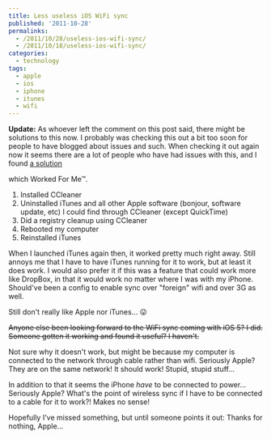---
title: Less useless iOS WiFi sync
published: '2011-10-28'
permalinks:
  - /2011/10/28/useless-ios-wifi-sync/
  - /2011/10/18/useless-ios-wifi-sync/
categories:
  - technology
tags:
  - apple
  - ios
  - iphone
  - itunes
  - wifi
---

**Update:** As whoever left the comment on this post said, there might
be solutions to this now. I probably was checking this out a bit too soon for people
to have blogged about issues and such. When checking it out again now it seems there
are a lot of people who have had issues with this, and I found <a href="http://cnx.com/?p=1612">
a solution

</a> which Worked For Me™.

<ol>
  <li>Installed CCleaner</li>
  <li>
    Uninstalled iTunes and all other Apple software (bonjour, software update,
    etc) I could find through CCleaner (except QuickTime)
  </li>
  <li>Did a registry cleanup using CCleaner</li>
  <li>Rebooted my computer</li>
  <li>Reinstalled iTunes</li>
</ol>

When I launched iTunes again then, it worked pretty much right away. Still annoys me that I have to have iTunes running for it to work, but at least it does work. I would also prefer it if this was a feature that could work more like DropBox, in that it would work no matter where I was with my iPhone. Should've been a config to enable sync over "foreign" wifi and over 3G as well.

Still don't really like Apple nor iTunes... 😛

<del dateTime="2011-10-28T08:12:18+00:00">Anyone else been looking forward to the WiFi sync coming with iOS 5? I did. Someone gotten it working and found it useful? I haven't.

Not sure why it doesn't work, but might be because my computer is connected to the network through cable rather than wifi. Seriously Apple? They are on the same network! It should work! Stupid, stupid stuff...

In addition to that it seems the iPhone _have_ to be connected to power... Seriously Apple? What's the point of wireless sync if I have to be connected to a cable for it to work?! Makes no sense!

Hopefully I've missed something, but until someone points it out: Thanks for nothing, Apple...</del>
